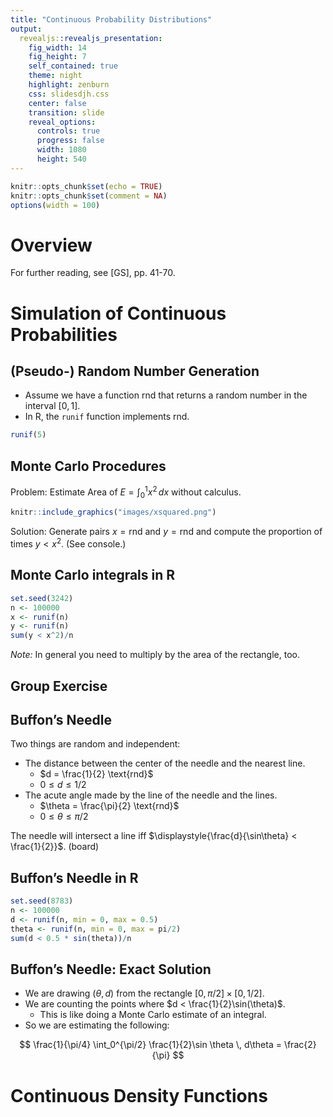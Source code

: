 ```yaml
---
title: "Continuous Probability Distributions"
output: 
  revealjs::revealjs_presentation:
    fig_width: 14 
    fig_height: 7
    self_contained: true
    theme: night
    highlight: zenburn
    css: slidesdjh.css
    center: false
    transition: slide
    reveal_options:
      controls: true
      progress: false
      width: 1080
      height: 540
---
```


```r
knitr::opts_chunk$set(echo = TRUE)
knitr::opts_chunk$set(comment = NA)
options(width = 100)
```


# Overview

For further reading, see [GS], pp. 41-70.

# Simulation of Continuous Probabilities

## (Pseudo-) Random Number Generation  

- Assume we have a function $\text{rnd}$ that returns a random number in the interval $[0,1]$.
- In R, the `runif` function implements $\text{rnd}$.

```r
runif(5)
```

## Monte Carlo Procedures

Problem: Estimate $\text{Area of } E = \int_0^1 x^2 \, dx$ without calculus.


```r
knitr::include_graphics("images/xsquared.png")
```

Solution: Generate pairs $x = \text{rnd}$ and $y = \text{rnd}$ and compute the proportion of times $y < x^2$. (See console.)

## Monte Carlo integrals in R

```r
set.seed(3242)
n <- 100000
x <- runif(n)
y <- runif(n)
sum(y < x^2)/n
```

*Note:* In general you need to multiply by the area of the rectangle, too.

## Group Exercise

## Buffon's Needle

Two things are random and independent:

- The distance between the center of the needle and the nearest line. 
    - $d = \frac{1}{2} \text{rnd}$
    - $0 \leq d \leq 1/2$
- The acute angle made by the line of the needle and the lines.
    - $\theta = \frac{\pi}{2} \text{rnd}$
    - $0 \leq \theta \leq \pi/2$

The needle will intersect a line iff $\displaystyle{\frac{d}{\sin\theta} < \frac{1}{2}}$. (board)

## Buffon's Needle in R

```r
set.seed(8783)
n <- 100000
d <- runif(n, min = 0, max = 0.5)
theta <- runif(n, min = 0, max = pi/2)
sum(d < 0.5 * sin(theta))/n
```

## Buffon's Needle: Exact Solution

- We are drawing $(\theta, d)$ from the rectangle $[0, \pi/2] \times [0, 1/2]$.
- We are counting the points where $d < \frac{1}{2}\sin(\theta)$.
    - This is like doing a Monte Carlo estimate of an integral.
- So we are estimating the following:

$$
\frac{1}{\pi/4} \int_0^{\pi/2} \frac{1}{2}\sin \theta \, d\theta = \frac{2}{\pi}
$$

# Continuous Density Functions

